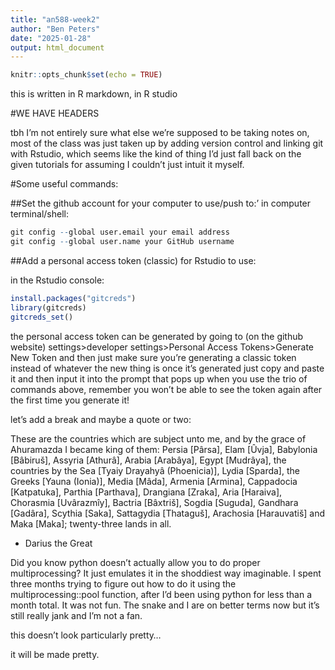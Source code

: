 ```yaml
---
title: "an588-week2"
author: "Ben Peters"
date: "2025-01-28"
output: html_document
---
```


```r
knitr::opts_chunk$set(echo = TRUE)
```

this is written in R markdown, in R studio

#WE HAVE HEADERS

tbh I'm not entirely sure what else we're supposed to be taking notes on, most of the class was just taken up by adding version control and linking git with Rstudio, which seems like the kind of thing I'd just fall back on the given tutorials for assuming I couldn't just intuit it myself.

#Some useful commands:

##Set the github account for your computer to use/push to:'
in computer terminal/shell:
```r
git config --global user.email your email address
git config --global user.name your GitHub username
```

##Add a personal access token (classic) for Rstudio to use:

in the Rstudio console:
```r
install.packages("gitcreds")
library(gitcreds)
gitcreds_set()
```
the personal access token can be generated by going to (on the github website) settings>developer settings>Personal Access Tokens>Generate New Token 
and then just make sure you're generating a classic token instead of whatever the new thing is
once it's generated just copy and paste it and then input it into the prompt that pops up when you use the trio of commands above, remember you won't be able to see the token again after the first time you generate it!


let's add a break and maybe a quote or two:


These are the countries which are subject unto me, and by the grace of Ahuramazda I became king of them: Persia [Pârsa], Elam [Ûvja], Babylonia [Bâbiruš], Assyria [Athurâ], Arabia [Arabâya], Egypt [Mudrâya], the countries by the Sea [Tyaiy Drayahyâ (Phoenicia)], Lydia [Sparda], the Greeks [Yauna (Ionia)], Media [Mâda], Armenia [Armina], Cappadocia [Katpatuka], Parthia [Parthava], Drangiana [Zraka], Aria [Haraiva], Chorasmia [Uvârazmîy], Bactria [Bâxtriš], Sogdia [Suguda], Gandhara [Gadâra], Scythia [Saka], Sattagydia [Thataguš], Arachosia [Harauvatiš] and Maka [Maka]; twenty-three lands in all.

- Darius the Great

Did you know python doesn't actually allow you to do proper multiprocessing? It just emulates it in the shoddiest way imaginable. I spent three months trying to figure out how to do it using the multiprocessing::pool function, after I'd been using python for less than a month total. It was not fun. The snake and I are on better terms now but it's still really jank and I'm not a fan.

this doesn't look particularly pretty...

it will be made pretty.
